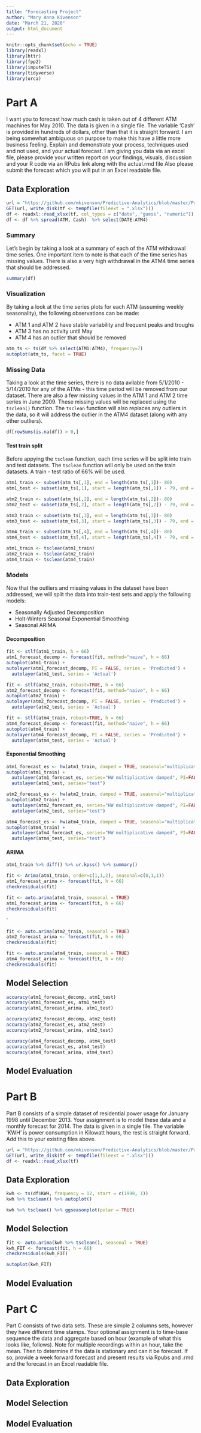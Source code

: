 ```yaml
---
title: "Forecasting Project"
author: "Mary Anna Kivenson"
date: "March 21, 2020"
output: html_document
---
```


```r
knitr::opts_chunk$set(echo = TRUE)
library(readxl)
library(httr)
library(fpp2)
library(imputeTS)
library(tidyverse)
library(urca)
```

# Part A

I want you to forecast how much cash is taken out of 4 different ATM machines for May 2010.  The data is given in a single file.  The variable ‘Cash’ is provided in hundreds of dollars, other than that it is straight forward. I am being somewhat ambiguous on purpose to make this have a little more business feeling.  Explain and demonstrate your process, techniques used and not used, and your actual forecast.  I am giving you data via an excel file, please provide your written report on your findings, visuals, discussion and your R code via an RPubs link along with the actual.rmd file  Also please submit the forecast which you will put in an Excel readable file.

## Data Exploration

```r
url = "https://github.com/mkivenson/Predictive-Analytics/blob/master/Project%201/ATM624Data.xlsx?raw=true"
GET(url, write_disk(tf <- tempfile(fileext = ".xlsx")))
df <- readxl::read_xlsx(tf, col_types = c("date", "guess", "numeric"))
df <- df %>% spread(ATM, Cash)  %>% select(DATE:ATM4)
```

### Summary

Let's begin by taking a look at a summary of each of the ATM withdrawal time series. One important item to note is that each of the time series has missing values. There is also a very high withdrawal in the ATM4 time series that should be addressed.

```r
summary(df)
```


### Visualization

By taking a look at the time series plots for each ATM (assuming weekly seasonality), the following observations can be made:

- ATM 1 and ATM 2 have stable variability and frequent peaks and troughs
- ATM 3 has no activity until May
- ATM 4 has an outlier that should be removed

```r
atm_ts <- ts(df %>% select(ATM1:ATM4), frequency=7)
autoplot(atm_ts, facet = TRUE)
```


### Missing Data

Taking  a look at the time series, there is no data avilable from 5/1/2010 - 5/14/2010 for any of the ATMs - this time period will be removed from our dataset. There are also a few missing values in the ATM 1 and ATM 2 time series in June 2009. These missing values will be replaced using the `tsclean()` function. The `tsclean` function will also replaces any outliers in the data, so it will address the outlier in the ATM4 dataset (along with any other outliers).

```r
df[rowSums(is.na(df)) > 0,]
```


#### Test train split

Before appying the `tsclean` function, each time series will be split into train and test datasets. The `tsclean` function will only be used on the train datasets. A train - test ratio of 66% will be used.


```r
atm1_train <- subset(atm_ts[,1], end = length(atm_ts[,1])- 80)
atm1_test <- subset(atm_ts[,1], start = length(atm_ts[,1]) - 79, end = length(atm_ts[,1]) - 14)

atm2_train <- subset(atm_ts[,2], end = length(atm_ts[,2])- 80)
atm2_test <- subset(atm_ts[,2], start = length(atm_ts[,2]) - 79, end = length(atm_ts[,2]) - 14)

atm3_train <- subset(atm_ts[,3], end = length(atm_ts[,3])- 80)
atm3_test <- subset(atm_ts[,3], start = length(atm_ts[,3]) - 79, end = length(atm_ts[,3]) - 14)

atm4_train <- subset(atm_ts[,4], end = length(atm_ts[,4])- 80)
atm4_test <- subset(atm_ts[,4], start = length(atm_ts[,4]) - 79, end = length(atm_ts[,4] - 14))
```



```r
atm1_train <- tsclean(atm1_train)
atm2_train <- tsclean(atm2_train)
atm4_train <- tsclean(atm4_train)
```



### Models

Now that the outliers and missing values in the dataset have been addressed, we will split the data into train-test sets and apply the following models:

- Seasonally Adjusted Decomposition
- Holt-Winters Seasonal Exponential Smoothing
- Seasonal ARIMA



#### Decomposition

```r
fit <- stlf(atm1_train, h = 66)
atm1_forecast_decomp <- forecast(fit, method="naive", h = 66) 
autoplot(atm1_train) +
autolayer(atm1_forecast_decomp, PI = FALSE, series = 'Predicted') + 
  autolayer(atm1_test, series = 'Actual')
```


```r
fit <- stlf(atm2_train, robust=TRUE, h = 66) 
atm2_forecast_decomp <- forecast(fit, method="naive", h = 66) 
autoplot(atm2_train) +
autolayer(atm2_forecast_decomp, PI = FALSE, series = 'Predicted') + 
  autolayer(atm2_test, series = 'Actual')
```




```r
fit <- stlf(atm4_train, robust=TRUE, h = 66) 
atm4_forecast_decomp <- forecast(fit, method="naive", h = 66) 
autoplot(atm4_train) +
autolayer(atm4_forecast_decomp, PI = FALSE, series = 'Predicted') + 
  autolayer(atm4_test, series = 'Actual')
```




#### Exponential Smoothing



```r
atm1_forecast_es <- hw(atm1_train, damped = TRUE, seasonal="multiplicative", h=66)
autoplot(atm1_train) +
  autolayer(atm1_forecast_es, series="HW multiplicative damped", PI=FALSE) +
  autolayer(atm1_test, series="test")
```




```r
atm2_forecast_es <- hw(atm2_train, damped = TRUE, seasonal="multiplicative", h=66)
autoplot(atm2_train) +
  autolayer(atm2_forecast_es, series="HW multiplicative damped", PI=FALSE) +
  autolayer(atm2_test, series="test")
```



```r
atm4_forecast_es <- hw(atm4_train, damped = TRUE, seasonal="multiplicative", h=66)
autoplot(atm4_train) +
  autolayer(atm4_forecast_es, series="HW multiplicative damped", PI=FALSE) +
  autolayer(atm4_test, series="test")
```




#### ARIMA

```r
atm1_train %>% diff() %>% ur.kpss() %>% summary()
```




```r
fit <- Arima(atm1_train, order=c(1,1,2), seasonal=c(0,1,1))
atm1_forecast_arima <- forecast(fit, h = 66)
checkresiduals(fit)
```



```r
fit <- auto.arima(atm1_train, seasonal = TRUE)
atm1_forecast_arima <- forecast(fit, h = 66)
checkresiduals(fit)
```
`


```r
fit <- auto.arima(atm2_train, seasonal = TRUE)
atm2_forecast_arima <- forecast(fit, h = 66)
checkresiduals(fit)
```

```r
fit <- auto.arima(atm4_train, seasonal = TRUE)
atm4_forecast_arima <- forecast(fit, h = 66)
checkresiduals(fit)
```


## Model Selection

```r
accuracy(atm1_forecast_decomp, atm1_test)
accuracy(atm1_forecast_es, atm1_test)
accuracy(atm1_forecast_arima, atm1_test)
```


```r
accuracy(atm2_forecast_decomp, atm2_test)
accuracy(atm2_forecast_es, atm2_test)
accuracy(atm2_forecast_arima, atm2_test)
```


```r
accuracy(atm4_forecast_decomp, atm4_test)
accuracy(atm4_forecast_es, atm4_test)
accuracy(atm4_forecast_arima, atm4_test)
```

## Model Evaluation



# Part B

Part B consists of a simple dataset of residential power usage for January 1998 until December 2013.  Your assignment is to model these data and a monthly forecast for 2014.  The data is given in a single file.  The variable ‘KWH’ is power consumption in Kilowatt hours, the rest is straight forward. Add this to your existing files above. 


```r
url = "https://github.com/mkivenson/Predictive-Analytics/blob/master/Project%201/ResidentialCustomerForecastLoad-624.xlsx?raw=true"
GET(url, write_disk(tf <- tempfile(fileext = ".xlsx")))
df <- readxl::read_xlsx(tf)
```

## Data Exploration

```r
kwh <- ts(df$KWH, frequency = 12, start = c(1998, 1))
kwh %>% tsclean() %>% autoplot()
```


```r
kwh %>% tsclean() %>% ggseasonplot(polar = TRUE)
```


## Model Selection


```r
fit <- auto.arima(kwh %>% tsclean(), seasonal = TRUE)
kwh_FIT <- forecast(fit, h = 66)
checkresiduals(kwh_FIT)
```

```r
autoplot(kwh_FIT)
```


## Model Evaluation

# Part C

Part C consists of two data sets.  These are simple 2 columns sets, however they have different time stamps.  Your optional assignment is to time-base sequence the data and aggregate based on hour (example of what this looks like, follows).  Note for multiple recordings within an hour, take the mean.  Then to determine if the data is stationary and can it be forecast.  If so, provide a week forward forecast and present results via Rpubs and .rmd and the forecast in an Excel readable file.   

## Data Exploration

## Model Selection

## Model Evaluation
